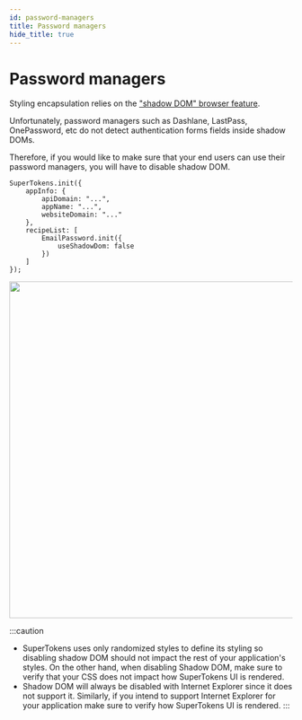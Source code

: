 ```yaml
---
id: password-managers
title: Password managers
hide_title: true
---
```



# Password managers 


Styling encapsulation relies on the ["shadow DOM" browser feature](https://developer.mozilla.org/en-US/docs/Web/Web_Components/Using_shadow_DOM). 

Unfortunately, password managers such as Dashlane, LastPass, OnePassword, etc do not detect authentication forms fields inside shadow DOMs.

Therefore, if you would like to make sure that your end users can use their password managers, you will have to disable shadow DOM. 

<FrontendSDKTabs>
<TabItem value="reactjs">

```tsx
SuperTokens.init({
    appInfo: {
        apiDomain: "...",
        appName: "...",
        websiteDomain: "..."
    },
    recipeList: [
        EmailPassword.init({
            useShadowDom: false
        })
    ]
});
```

</TabItem>
</FrontendSDKTabs>

<img width="600px" src="/img/emailpassword/password-manager.png" />


:::caution
- SuperTokens uses only randomized styles to define its styling so disabling shadow DOM  should not impact the rest of your application's styles. On the other hand, when disabling Shadow DOM, make sure to verify that your CSS does not impact how SuperTokens UI is rendered.
- Shadow DOM will always be disabled with Internet Explorer since it does not support it. Similarly, if you intend to support Internet Explorer for your application make sure to verify how SuperTokens UI is rendered.
:::
